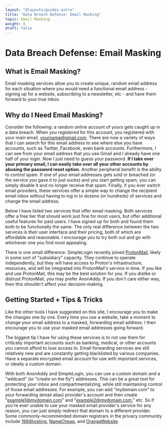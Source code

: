 ```yaml
---
layout: "@layouts/guides.astro"
title: "Data Breach Defense: Email Masking"
topic: Email Masking
weight: 8
draft: false
---
```



# Data Breach Defense: Email Masking

## What is Email Masking?

Email masking services allow you to create unique, random email address for each situation where you would need a functional email address - signing up for a website, subscribing to a newsletter, etc - and have them forward to your true inbox.

## Why do I Need Email Masking?

Consider the following: a random online account of yours gets caught up in a data breach. When you registered for this account, you registered with your main email, yourname@gmail.com. There are now a variety of ways that I can search for this email address to see where else you have accounts, such as Twitter, Facebook, even bank accounts. Furthermore, I can see from your email address that you use Gmail and I already have one half of your login. Now I just need to guess your password. **If I take over your primary email, I can easily take over all your other accounts by abusing the password reset option.** Another peripheral benefit is the ability to control spam. If one of your email addresses gets sold or breached (or the service you gave it to just sucks) and you start getting spam, you can simply disable it and no longer receive that spam. Finally, if you ever switch email providers, these services offer a simple way to change the recipient email inbox without having to log in to dozens (or hundreds) of services and change the email address.

Below I have listed two services that offer email masking. Both services offer a free tier that should work just fine for most users, but offer additional useful features for paid users. I have signed up for both and found them both to be functionally the same. The only real difference between the two services is their user interface and their pricing, both of which are affordable and reasonable. I encourage you to try both out and go with whichever one you find most appealing.

There is one small difference: SimpleLogin recently joined [ProtonMail](https://simplelogin.io/blog/simplelogin-join-proton/), likely in some sort of "subsidiary" capacity. They continue to operate independently, but they will have access to Proton's infrastructure, resources, and will be integrated into ProtonMail's service in time. If you like and use ProtonMail, this may be the best solution for you. If you dislike or distrust ProtonMail, you may prefer AnonAddy. If you don't care either way, then this shouldn't affect your decision-making.

<Plans data={data} />

## Getting Started + Tips & Tricks

Like the other tools I have suggested on this site, I encourage you to make the changes one by one. Every time you use a website, take a moment to change your email address to a masked, forwarding email address. I then encourage you to use your masked email addresses going forward.

The biggest tip I have for using these services is to not use them for critically important accounts such as banking, medical, or other accounts you cannot afford to lose access to. Email forwarding services are still relatively new and are constantly getting blacklisted by various companies. Have a separate encrypted email account for use with important services, or ideally a custom domain.

With both AnonAddy and SimpleLogin, you can use a custom domain and a "wildcard" (or "create on the fly") addresses. This can be a great tool for protecting your inbox and compartmentalizing, while still maintaining control of those email addresses. For example, you can add "mydomain.com" to your forwarding (email alias)  provider's account and then create "example1@mydomain.com" and "example2@mydomain.com," etc. So if you're ever unable to use your masked email provider's service for any reason, you can just simply redirect that domain to a different provider. Some commonly-recommended domain registrars in the privacy community include [1984hosting](https://www.1984hosting.com/), [NameCheap](https://www.namecheap.com/), and [OrangeWebsite](https://www.orangewebsite.com/).

